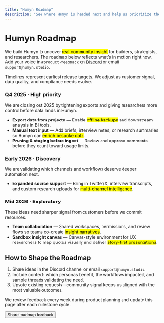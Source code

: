 ```yaml
---
title: "Humyn Roadmap"
description: "See where Humyn is headed next and help us prioritize the most valuable insights."
---
```


# Humyn Roadmap

We build Humyn to uncover <mark>real community insight</mark> for builders, strategists, and researchers. The roadmap below reflects what’s in motion right now. Add your voice in `#product-feedback` on [Discord](https://discord.gg/bycbt28zpk) or email `support@humyn.studio`.

<Callout>
Timelines represent earliest release targets. We adjust as customer signal, data quality, and compliance needs evolve.
</Callout>

<div
  style={{
    display: "grid",
    gap: "2.25rem",
    borderLeft: "1px solid rgba(37, 99, 235, 0.22)",
    paddingLeft: "1.75rem",
    marginTop: "2.5rem",
  }}
>
  <div style={{ position: "relative" }}>
    <div
      style={{
        position: "absolute",
        left: "-2rem",
        top: "0.35rem",
        width: "0.75rem",
        height: "0.75rem",
        borderRadius: "999px",
        background: "#2563EB",
        boxShadow: "0 10px 24px rgba(37, 99, 235, 0.35)",
      }}
    />
    <h3 style={{ marginBottom: "0.35rem" }}>Q4 2025 · High priority</h3>
    <p style={{ color: "rgba(15, 23, 42, 0.72)", marginBottom: "0.85rem" }}>
      We are closing out 2025 by tightening exports and giving researchers more control before data lands in Humyn.
    </p>
    <ul>
      <li><strong>Export data from projects</strong> — Enable <mark>offline backups</mark> and downstream analysis in BI tools.</li>
      <li><strong>Manual text input</strong> — Add briefs, interview notes, or research summaries so Humyn can <mark>enrich bespoke data</mark>.</li>
      <li><strong>Pruning & staging before ingest</strong> — Review and approve comments before they count toward usage limits.</li>
    </ul>
  </div>
  <div style={{ position: "relative" }}>
    <div
      style={{
        position: "absolute",
        left: "-2rem",
        top: "0.35rem",
        width: "0.75rem",
        height: "0.75rem",
        borderRadius: "999px",
        background: "#60A5FA",
        boxShadow: "0 10px 24px rgba(96, 165, 250, 0.35)",
      }}
    />
    <h3 style={{ marginBottom: "0.35rem" }}>Early 2026 · Discovery</h3>
    <p style={{ color: "rgba(15, 23, 42, 0.72)", marginBottom: "0.85rem" }}>
      We are validating which channels and workflows deserve deeper automation next.
    </p>
    <ul>
      <li><strong>Expanded source support</strong> — Bring in Twitter/X, interview transcripts, and custom research uploads for <mark>multi-channel intelligence</mark>.</li>
    </ul>
  </div>
  <div style={{ position: "relative" }}>
    <div
      style={{
        position: "absolute",
        left: "-2rem",
        top: "0.35rem",
        width: "0.75rem",
        height: "0.75rem",
        borderRadius: "999px",
        background: "#1E3A8A",
        boxShadow: "0 10px 24px rgba(30, 58, 138, 0.4)",
      }}
    />
    <h3 style={{ marginBottom: "0.35rem" }}>Mid 2026 · Exploratory</h3>
    <p style={{ color: "rgba(15, 23, 42, 0.72)", marginBottom: "0.85rem" }}>
      These ideas need sharper signal from customers before we commit resources.
    </p>
    <ul>
      <li><strong>Team collaboration</strong> — Shared workspaces, permissions, and review flows so teams co-create <mark>insight narratives</mark>.</li>
      <li><strong>Sandbox insight canvas</strong> — Canvas-style environment for UX researchers to map quotes visually and deliver <mark>story-first presentations</mark>.</li>
    </ul>
  </div>
</div>

## How to Shape the Roadmap

1. Share ideas in the Discord channel or email `support@humyn.studio`.  
2. Include context: which personas benefit, the workflows impacted, and sample threads validating the need.  
3. Upvote existing requests—community signal keeps us aligned with the most valuable outcomes.

We review feedback every week during product planning and update this page after each milestone cycle.

<Button href="https://tally.so/r/nPadxd" icon="message">
  Share roadmap feedback
</Button>
